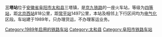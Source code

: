 {{Infobox China railway station
|车站名称 = 三塔站
|车站位置 = [[安徽省|安徽省]][[阜阳市|阜阳市]][[太和县|太和县]]
|坐标 = {{coord|33|14|55|N|115|49|36|E|display=inline,title}}
 |归属=[[上海铁路局|上海铁路局]] 
 |线路=[[京九铁路|京九铁路]] 
|车站等级 = [[四等站_(中国)|四等站]]
|使用状态 = 已停用
}} 
'''三塔站'''位于[[安徽省|安徽省]][[阜阳市|阜阳市]][[太和县|太和县]]三塔镇，是[[京九铁路|京九铁路]]的一座火车站，等级为[[四等站_(中国)|四等站]]，距[[北京西站|北京西站]]818公里，距[[常平站|常平站]]1497公里，本站及相邻上下行区间均为[[电气化|电气化]]区段。车站建于1989年，只办理货运，不办理客运业务。

{{Start rail box|[[中国铁路|中国铁路]]}}
{{s-inop|[[三堂集站|三堂集]]}}
{{s-line|[[京九铁路|京九铁路]]<br />← 10km 三塔站 11km →}}
{{s-inop|[[王寨站|王寨]]}}
{{End box}}

{{京九铁路}}

[[Category:1989年启用的铁路车站|Category:1989年启用的铁路车站]]
[[Category:太和县|Category:太和县]]
[[Category:阜阳市铁路车站|Category:阜阳市铁路车站]]